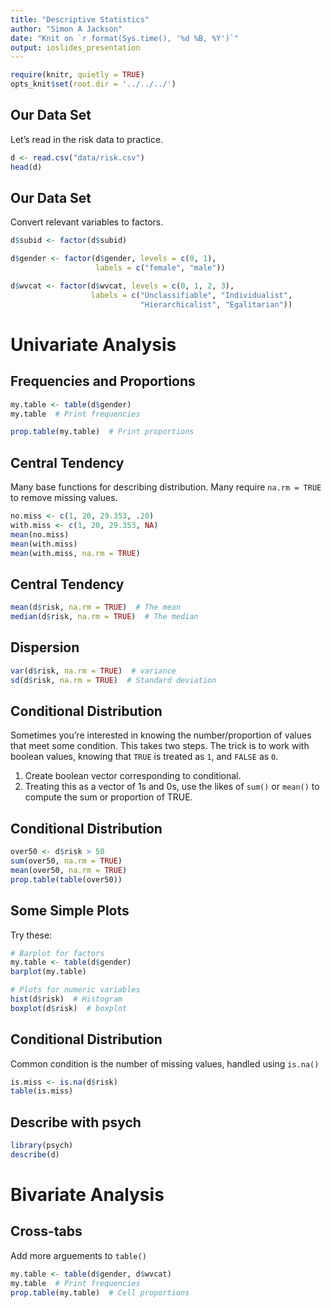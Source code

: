 ```yaml
---
title: "Descriptive Statistics"
author: "Simon A Jackson"
date: "Knit on `r format(Sys.time(), '%d %B, %Y')`"
output: ioslides_presentation
---
```


```r
require(knitr, quietly = TRUE)
opts_knit$set(root.dir = '../../../')
```

## Our Data Set

Let's read in the risk data to practice.

```r
d <- read.csv("data/risk.csv")
head(d)
```

## Our Data Set

Convert relevant variables to factors.

```r
d$subid <- factor(d$subid)

d$gender <- factor(d$gender, levels = c(0, 1),
                   labels = c("female", "male"))

d$wvcat <- factor(d$wvcat, levels = c(0, 1, 2, 3),
                  labels = c("Unclassifiable", "Individualist", 
                             "Hierarchicalist", "Egalitarian"))
```

# Univariate Analysis

## Frequencies and Proportions

```r
my.table <- table(d$gender)
my.table  # Print frequencies

prop.table(my.table)  # Print proportions
```

## Central Tendency

Many base functions for describing distribution. Many require `na.rm = TRUE` to remove missing values.

```r
no.miss <- c(1, 20, 29.353, .20)
with.miss <- c(1, 20, 29.353, NA)
mean(no.miss)
mean(with.miss)
mean(with.miss, na.rm = TRUE)
```

## Central Tendency

```r
mean(d$risk, na.rm = TRUE)  # The mean
median(d$risk, na.rm = TRUE)  # The median
```

## Dispersion

```r
var(d$risk, na.rm = TRUE)  # variance
sd(d$risk, na.rm = TRUE)  # Standard deviation
```

## Conditional Distribution

Sometimes you're interested in knowing the number/proportion of values that meet some condition. This takes two steps. The trick is to work with boolean values, knowing that `TRUE` is treated as `1`, and `FALSE` as `0`.

1. Create boolean vector corresponding to conditional.
2. Treating this as a vector of 1s and 0s, use the likes of `sum()` or `mean()` to compute the sum or proportion of TRUE.

## Conditional Distribution

```r
over50 <- d$risk > 50
sum(over50, na.rm = TRUE)
mean(over50, na.rm = TRUE)
prop.table(table(over50))
```

## Some Simple Plots

Try these:

```r
# Barplot for factors
my.table <- table(d$gender)
barplot(my.table)

# Plots for numeric variables
hist(d$risk)  # Histogram
boxplot(d$risk)  # boxplot
```

## Conditional Distribution

Common condition is the number of missing values, handled using `is.na()`

```r
is.miss <- is.na(d$risk)
table(is.miss)
```

## Describe with psych

```r
library(psych)
describe(d)
```

# Bivariate Analysis

## Cross-tabs

Add more arguements to `table()`

```r
my.table <- table(d$gender, d$wvcat)
my.table  # Print frequencies
prop.table(my.table)  # Cell proportions
```



